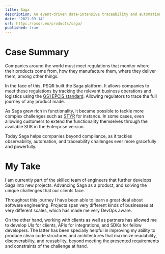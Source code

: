 ```yaml
---
title: Saga
description: An event-driven data-intensive traceability and automation platform developed by PSQR 
date: "2021-09-14"
url: https://psqr.eu/products/saga/
published: true
---
```


# Case Summary

Companies around the world must meet regulations that monitor where their products come from,
how they manufacture them, where they deliver them, among other things.

In the face of this, PSQR built the Saga platform. It allows companies to meet these regulations
by tracking the relevant business operations and logistics using the [GS1 EPCIS standard](https://www.gs1.org/standards/epcis).
Allowing regulators to trace the full journey of any product made.

As Saga grew rich in functionality, it became possible to tackle more complex challenges such as
[STYR](/projects/psqr-styr) for instance. In some cases, even allowing customers to 
extend the functionality themselves through the available SDK in the Enterprise version.

Today Saga helps companies beyond compliance, as it tackles observability, automation,
and traceability challenges ever more gracefully and powerfully.

# My Take

I am currently part of the skilled team of engineers that further develops Saga into new projects.
Advancing Saga as a product, and solving the unique challenges that our clients face.

Throughout this journey I have been able to learn a great deal about software engineering. Projects span
very different kinds of businesses at very different scales, which has made me very DevOps aware.

On the other hand, working with clients as well as partners has allowed me to develop UIs for clients,
APIs for integrations, and SDKs for fellow developers. The latter has been specially helpful in improving
my ability to produce clean code structures and architectures that maximize readability, discoverability,
and reusability, beyond meeting the presented requirements and constraints of the challenge at hand.
